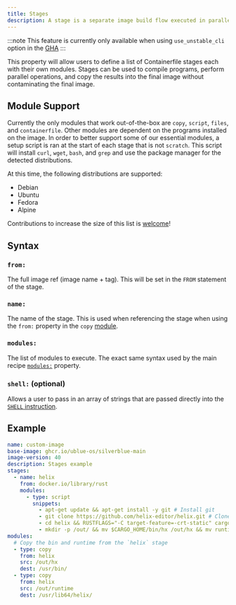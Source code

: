 ```yaml
---
title: Stages
description: A stage is a separate image build flow executed in parallel with the main build.
---
```


:::note
This feature is currently only available when using `use_unstable_cli` option in the [GHA](/reference/github-action/)
:::

This property will allow users to define a list of Containerfile stages each with their own modules. Stages can be used to compile programs, perform parallel operations, and copy the results into the final image without contaminating the final image.

## Module Support

Currently the only modules that work out-of-the-box are `copy`, `script`, `files`, and `containerfile`. Other modules are dependent on the programs installed on the image. In order to better support some of our essential modules, a setup script is ran at the start of each stage that is not `scratch`. This script will install `curl`, `wget`, `bash`, and `grep` and use the package manager for the detected distributions.

At this time, the following distributions are supported:

- Debian
- Ubuntu
- Fedora
- Alpine

Contributions to increase the size of this list is [welcome](https://github.com/blue-build/cli/blob/main/scripts/setup.sh)!

## Syntax

### `from:`

The full image ref (image name + tag). This will be set in the `FROM` statement of the stage.

### `name:`

The name of the stage. This is used when referencing the stage when using the `from:` property in the `copy` [module](/reference/modules/copy/).

### `modules:`

The list of modules to execute. The exact same syntax used by the main recipe [`modules:`](/reference/module/) property.

### `shell:` (optional)

Allows a user to pass in an array of strings that are passed directly into the [`SHELL` instruction](https://docs.docker.com/reference/dockerfile/#shell).

## Example

```yaml
name: custom-image
base-image: ghcr.io/ublue-os/silverblue-main
image-version: 40
description: Stages example
stages:
  - name: helix
    from: docker.io/library/rust
    modules:
      - type: script
        snippets:
          - apt-get update && apt-get install -y git # Install git
          - git clone https://github.com/helix-editor/helix.git # Clone the helix repo
          - cd helix && RUSTFLAGS="-C target-feature=-crt-static" cargo install --path helix-term # Use cargo to install
          - mkdir -p /out/ && mv $CARGO_HOME/bin/hx /out/hx && mv runtime /out/ # Move bin and runtime
modules:
  # Copy the bin and runtime from the `helix` stage
  - type: copy
    from: helix
    src: /out/hx
    dest: /usr/bin/
  - type: copy
    from: helix
    src: /out/runtime
    dest: /usr/lib64/helix/
```
